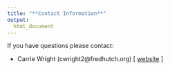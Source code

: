 ```yaml
---
title: "**Contact Information**"
output:
  html_document
---
```




If you have questions please contact:

* Carrie Wright (cwright2@fredhutch.org) [ [website](https://carriewright11.github.io/) ]
